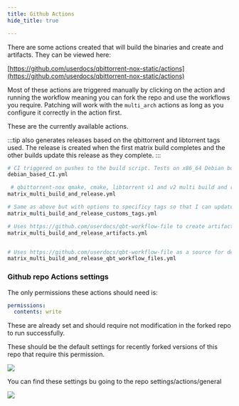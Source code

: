 ```yaml
---
title: Github Actions
hide_title: true

---
```



There are some actions created that will build the binaries and create and artifacts. They can be viewed here:

[https://github.com/userdocs/qbittorrent-nox-static/actions](https://github.com/userdocs/qbittorrent-nox-static/actions)

Most of these actions are triggered manually by clicking on the action and running the workflow meaning you can fork the repo and use the workflows you require. Patching will work with the `multi_arch` actions as long as you configure it correctly in the action first.

These are the currently available actions.

:::tip
also generates releases based on the qbittorrent and libtorrent tags used. The release is created when the first matrix build completes and the other builds update this release as they complete.
:::

```bash
# CI triggered on pushes to the build script. Tests on x86_64 Debian buster/sid Ubuntu Focal/hirsute to make sure it all works on these platforms.
debian_based_CI.yml

 # qbittorrent-nox qmake, cmake, libtorrent v1 and v2 multi build and release across these architectures - x86_64 armhf armv7 aarch64 cross built via musl prebuilt toolchains. 32 builds are created. 16 per release.
matrix_multi_build_and_release.yml

# Same as above but with options to specificy tags so that I can update previous releases.
matrix_multi_build_and_release_customs_tags.yml

# Uses https://github.com/userdocs/qbt-workflow-file to create artifacts of dependencies for the worklows.
matrix_multi_build_and_release_artifacts.yml


# Uses https://github.com/userdocs/qbt-workflow-file as a source for dependencies for the worklows.
matrix_multi_build_and_release_qbt_workflow_files.yml
```

### Github repo Actions settings

The only permissions these actions should need is:

```yaml
permissions:
  contents: write
```

These are already set and should require not modification in the forked repo to run successfully.

These should be the default settings for recently forked versions of this repo that require this permission.

![](/astro-starlight/docs_images/github_settings_actions_perms.png)

You can find these settings bu going to the repo settings/actions/general

![](/astro-starlight/docs_images/github_settings_actions_options.png)
